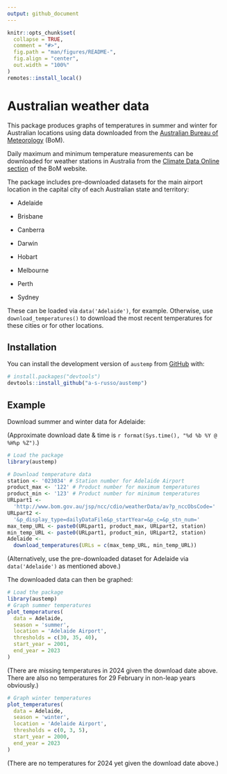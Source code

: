 ```yaml
---
output: github_document
---
```


<!-- README.md is generated from README.Rmd. Please edit that file -->

```r
knitr::opts_chunk$set(
  collapse = TRUE,
  comment = "#>",
  fig.path = "man/figures/README-",
  fig.align = "center",
  out.width = "100%"
)
remotes::install_local()
```

# Australian weather data

This package produces graphs of temperatures in summer and winter for Australian
locations using data downloaded from the
[Australian Bureau of Meteorology](http://www.bom.gov.au/?ref=logo) (BoM).

Daily maximum and minimum temperature measurements can be downloaded for weather
stations in Australia from the
[Climate Data Online section](http://www.bom.gov.au/climate/data/) of the BoM
website.

The package includes pre-downloaded datasets for the main airport location in
the capital city of each Australian state and territory:

* Adelaide

* Brisbane

* Canberra

* Darwin

* Hobart

* Melbourne

* Perth

* Sydney

These can be loaded via `data('Adelaide')`, for example. Otherwise, use
`download_temperatures()` to download the most recent temperatures for these
cities or for other locations.

## Installation

You can install the development version of `austemp` from
[GitHub](https://github.com/a-s-russo/austemp.git) with:

``` r
# install.packages("devtools")
devtools::install_github("a-s-russo/austemp")
```

## Example

Download summer and winter data for Adelaide:

(Approximate download date & time is
`r format(Sys.time(), "%d %b %Y @ %H%p %Z")`.)

```r
# Load the package
library(austemp)

# Download temperature data
station <- '023034' # Station number for Adelaide Airport
product_max <- '122' # Product number for maximum temperatures
product_min <- '123' # Product number for minimum temperatures
URLpart1 <-
  'http://www.bom.gov.au/jsp/ncc/cdio/weatherData/av?p_nccObsCode='
URLpart2 <-
  '&p_display_type=dailyDataFile&p_startYear=&p_c=&p_stn_num='
max_temp_URL <- paste0(URLpart1, product_max, URLpart2, station)
min_temp_URL <- paste0(URLpart1, product_min, URLpart2, station)
Adelaide <-
  download_temperatures(URLs = c(max_temp_URL, min_temp_URL))
```

(Alternatively, use the pre-downloaded dataset for Adelaide via
`data('Adelaide')` as mentioned above.)

The downloaded data can then be graphed:

```r
# Load the package
library(austemp)
# Graph summer temperatures
plot_temperatures(
  data = Adelaide,
  season = 'summer',
  location = 'Adelaide Airport',
  thresholds = c(30, 35, 40),
  start_year = 2001,
  end_year = 2023
)
```

(There are missing temperatures in 2024 given the download date above. There are
also no temperatures for 29 February in non-leap years obviously.)

```r
# Graph winter temperatures
plot_temperatures(
  data = Adelaide,
  season = 'winter',
  location = 'Adelaide Airport',
  thresholds = c(0, 3, 5),
  start_year = 2000,
  end_year = 2023
)
```

(There are no temperatures for 2024 yet given the download date above.)